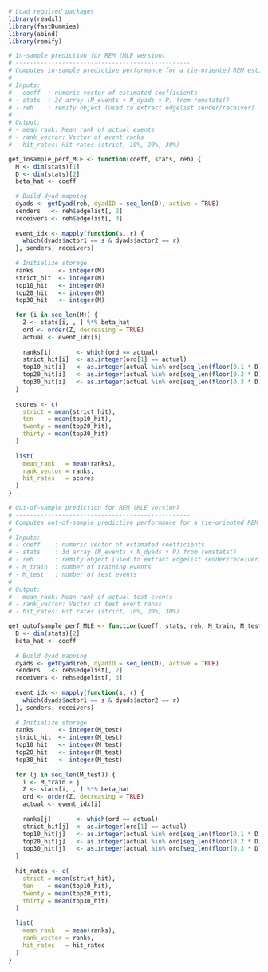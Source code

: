 ```r
# Load required packages
library(readxl)
library(fastDummies)
library(abind)
library(remify)

```



```r
# In-sample prediction for REM (MLE version)
# -------------------------------------------------
# Computes in-sample predictive performance for a tie-oriented REM estimated via MLE.
#
# Inputs:
# - coeff  : numeric vector of estimated coefficients
# - stats  : 3d array (N_events × N_dyads × P) from remstats()
# - reh    : remify object (used to extract edgelist sender/receiver)
#
# Output:
# - mean_rank: Mean rank of actual events
# - rank_vector: Vector of event ranks
# - hit_rates: Hit rates (strict, 10%, 20%, 30%)

get_insample_perf_MLE <- function(coeff, stats, reh) {
  M <- dim(stats)[1]
  D <- dim(stats)[2]
  beta_hat <- coeff
  
  # Build dyad mapping
  dyads <- getDyad(reh, dyadID = seq_len(D), active = TRUE)
  senders   <- reh$edgelist[, 2]
  receivers <- reh$edgelist[, 3]
  
  event_idx <- mapply(function(s, r) {
    which(dyads$actor1 == s & dyads$actor2 == r)
  }, senders, receivers)
  
  # Initialize storage
  ranks       <- integer(M)
  strict_hit  <- integer(M)
  top10_hit   <- integer(M)
  top20_hit   <- integer(M)
  top30_hit   <- integer(M)
  
  for (i in seq_len(M)) {
    Z <- stats[i, , ] %*% beta_hat
    ord <- order(Z, decreasing = TRUE)
    actual <- event_idx[i]
    
    ranks[i]       <- which(ord == actual)
    strict_hit[i]  <- as.integer(ord[1] == actual)
    top10_hit[i]   <- as.integer(actual %in% ord[seq_len(floor(0.1 * D))])
    top20_hit[i]   <- as.integer(actual %in% ord[seq_len(floor(0.2 * D))])
    top30_hit[i]   <- as.integer(actual %in% ord[seq_len(floor(0.3 * D))])
  }
  
  scores <- c(
    strict = mean(strict_hit),
    ten    = mean(top10_hit),
    twenty = mean(top20_hit),
    thirty = mean(top30_hit)
  )
  
  list(
    mean_rank   = mean(ranks),
    rank_vector = ranks,
    hit_rates   = scores
  )
}

```

```r
# Out-of-sample prediction for REM (MLE version)
# -------------------------------------------------
# Computes out-of-sample predictive performance for a tie-oriented REM estimated via MLE.
#
# Inputs:
# - coeff    : numeric vector of estimated coefficients
# - stats    : 3d array (N_events × N_dyads × P) from remstats()
# - reh      : remify object (used to extract edgelist sender/receiver)
# - M_train  : number of training events
# - M_test   : number of test events
#
# Output:
# - mean_rank: Mean rank of actual test events
# - rank_vector: Vector of test event ranks
# - hit_rates: Hit rates (strict, 10%, 20%, 30%)

get_outofsample_perf_MLE <- function(coeff, stats, reh, M_train, M_test) {
  D <- dim(stats)[2]
  beta_hat <- coeff
  
  # Build dyad mapping
  dyads <- getDyad(reh, dyadID = seq_len(D), active = TRUE)
  senders   <- reh$edgelist[, 2]
  receivers <- reh$edgelist[, 3]
  
  event_idx <- mapply(function(s, r) {
    which(dyads$actor1 == s & dyads$actor2 == r)
  }, senders, receivers)
  
  # Initialize storage
  ranks       <- integer(M_test)
  strict_hit  <- integer(M_test)
  top10_hit   <- integer(M_test)
  top20_hit   <- integer(M_test)
  top30_hit   <- integer(M_test)
  
  for (j in seq_len(M_test)) {
    i <- M_train + j
    Z <- stats[i, , ] %*% beta_hat
    ord <- order(Z, decreasing = TRUE)
    actual <- event_idx[i]
    
    ranks[j]       <- which(ord == actual)
    strict_hit[j]  <- as.integer(ord[1] == actual)
    top10_hit[j]   <- as.integer(actual %in% ord[seq_len(floor(0.1 * D))])
    top20_hit[j]   <- as.integer(actual %in% ord[seq_len(floor(0.2 * D))])
    top30_hit[j]   <- as.integer(actual %in% ord[seq_len(floor(0.3 * D))])
  }
  
  hit_rates <- c(
    strict = mean(strict_hit),
    ten    = mean(top10_hit),
    twenty = mean(top20_hit),
    thirty = mean(top30_hit)
  )
  
  list(
    mean_rank   = mean(ranks),
    rank_vector = ranks,
    hit_rates   = hit_rates
  )
}

```



